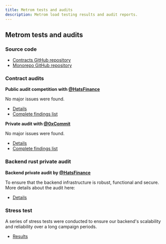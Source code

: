 ```yaml
---
title: Metrom tests and audits
description: Metrom load testing results and audit reports.
---
```


## Metrom tests and audits

### Source code

-   [Contracts GitHub repository](https://github.com/metrom-xyz/contracts)
-   [Monorepo GitHub repository](https://github.com/metrom-xyz/monorepo)

### Contract audits

**Public audit competition with [@HatsFinance](https://x.com/HatsFinance)**

No major issues were found.

-   [Details](https://x.com/metromxyz/status/1801322156539695408)
-   [Complete findings list](https://github.com/hats-finance/Metrom-0xfdfc6d4ac5807d7460da20a3a1c0c84ef2b9c5a2/issues?q=is%3Aissue+is%3Aopen+label%3Alow%2Cmedium%2Chigh)

**Private audit with [@0xCommit](https://x.com/0xCommit)**

No major issues were found.

-   [Details](https://x.com/metromxyz/status/1813137203331019012)
-   [Complete findings list](https://raw.githubusercontent.com/metrom-xyz/contracts/main/audits/0xCommit.pdf)

### Backend rust private audit

**Backend private audit by [@HatsFinance](https://x.com/HatsFinance)**

To ensure that the backend infrastructure is robust, functional and secure. More
details about the audit here:

-   [Details](https://medium.com/@metromxyz/our-final-sprint-to-launch-435654dc3cef)

### Stress test

A series of stress tests were conducted to ensure our backend's scalability and
reliability over a long campaign periods.

-   [Results](https://x.com/metromxyz/status/1809519752752046084)
